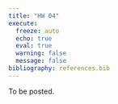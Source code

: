 ```yaml
---
title: "HW 04"
execute:
  freeze: auto
  echo: true
  eval: true
  warning: false
  message: false
bibliography: references.bib
---
```


To be posted.
